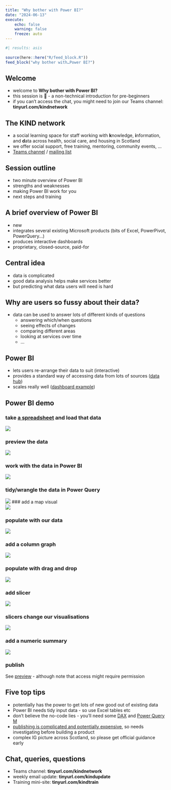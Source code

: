 ---
title: "Why bother with Power BI?"
date: "2024-06-13"
execute: 
    echo: false
    warning: false
    freeze: auto
---

```{r}
#| results: asis
 
source(here::here("R/feed_block.R"))
feed_block("why bother with…Power BI?")

```

## Welcome

-   welcome to **Why bother with Power BI?**
-   this session is 🥬 - a non-technical introduction for pre-beginners
-   if you can't access the chat, you might need to join our Teams channel: **tinyurl.com/kindnetwork**

## The KIND network

-   a social learning space for staff working with **k**nowledge, **i**nformation, and **d**ata across health, social care, and housing in Scotland
-   we offer social support, free training, mentoring, community events, ...
-   [Teams channel](https://teams.microsoft.com/l/team/19%3AQZ7-PbFVcziG2piHLt1_ifey3I2cwFL0yBuTSS8vVao1%40thread.tacv2/conversations?groupId=106d08f3-9026-40e2-b3c7-87cd87304d58&tenantId=10efe0bd-a030-4bca-809c-b5e6745e499a) / [mailing list](https://forms.office.com/pages/responsepage.aspx?id=veDvEDCgykuAnLXmdF5JmpopIZB9ynRJnrPUHVFccipURjM2NkZJUkhGOFlQRjQxRFhVUTgwT0UwVyQlQCN0PWcu)

## Session outline

-   two minute overview of Power BI
-   strengths and weaknesses
-   making Power BI work for you
-   next steps and training

## A brief overview of Power BI

-   new
-   integrates several existing Microsoft products (bits of Excel, PowerPivot, PowerQuery...)
-   produces interactive dashboards
-   proprietary, closed-source, paid-for

## Central idea

-   data is complicated
-   good data analysis helps make services better
-   but predicting what data users will need is hard

## Why are users so fussy about their data?

-   data can be used to answer lots of different kinds of questions
    -   answering which/when questions
    -   seeing effects of changes
    -   comparing different areas
    -   looking at services over time
    -   ...

## Power BI

-   lets users re-arrange their data to suit (interactive)
-   provides a standard way of accessing data from lots of sources ([data hub](https://app.powerbi.com/view?r=eyJrIjoiODMwNjRjMGMtZDhhZC00ZjQzLTgzYWItZTA3ZWM0ZDcyOGY2IiwidCI6IjUwZjYwNzFmLWJiZmUtNDAxYS04ODAzLTY3Mzc0OGU2MjllMiIsImMiOjh9))
-   scales really well ([dashboard example](https://app.powerbi.com/view?r=eyJrIjoiODJjOGE3ZDUtM2ViNy00YjBlLTllMjktOTNjZjlkODJhODU4IiwidCI6ImU3YTEzYWVhLTk0MzctNGRiNy1hMjJiLWNmYWE0Y2UzM2I2ZSJ9))

## Power BI demo

### take [a spreadsheet](data/gp_pract.xlsx) and load that data </br>
![](images/clipboard-1773606480.png) 

### preview the data </br>
![](images/clipboard-3750020719.png)

### work with the data in Power BI </br> 
![](images/clipboard-887422480.png)

### tidy/wrangle the data in Power Query </br> 
![](images/clipboard-2135432491.png)
### add a map visual </br> 
![](images/clipboard-4289264945.png)

### populate with our data </br> 
![](images/clipboard-4285049290.png)

### add a column graph </br> 
![](images/clipboard-4221248636.png)

### populate with drag and drop </br> 
![](images/clipboard-1883827365.png)

### add slicer </br> 
![](images/clipboard-1767130583.png) 

### slicers change our visualisations </br> 
![](images/clipboard-2628441850.png)

### add a numeric summary </br> 
![](images/clipboard-3093070697.png)

### publish
See [preview](https://app.powerbi.com/groups/me/reports/3fef0f33-7d64-47b8-9e1c-ae0129db6720/ReportSection?experience=power-bi) - although note that access might require permission

## Five top tips

- potentially has the power to get lots of new good out of existing data
- Power BI needs tidy input data - so use Excel tables etc
- don't believe the no-code lies - you'll need some [DAX](https://learn.microsoft.com/en-us/dax/) and [Power Query M](https://learn.microsoft.com/en-us/powerquery-m/)
- [publishing is complicated and potentially expensive](https://www.microsoft.com/en-us/power-platform/products/power-bi/pricing), so needs investigating before building a product
- complex IG picture across Scotland, so please get official guidance early

## Chat, queries, questions

-   Teams channel: **tinyurl.com/kindnetwork**
-   weekly email update: **tinyurl.com/kindupdate**
-   Training mini-site: **tinyurl.com/kindtrain**
